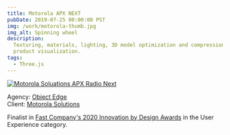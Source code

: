 ```yaml
---
title: Motorola APX NEXT
pubDate: 2019-07-25 00:00:00 PST
img: /work/motorola-thumb.jpg
img_alt: Spinning wheel
description:
  Texturing, materials, lighting, 3D model optimization and compression, and camera rig for real-time radio device
  product visualization.
tags:
  - Three.js
---
```


[![Motorola Soluations APX Radio Next](/work/motorola.png)](https://www.motorolasolutions.com/en_us/products/p25-products/apx-next-story.html)

<ExternalLink href="https://www.motorolasolutions.com/en_us/products/p25-products/apx-next-story.html" />

Agency: [Object Edge](https://www.objectedge.com/)  
Client: [Motorola Solutions](https://www.motorolasolutions.com/)

Finalist in
[Fast Company's 2020 Innovation by Design Awards](https://www.fastcompany.com/90547977/user-experience-innovation-by-design-2020)
in the User Experience category.
